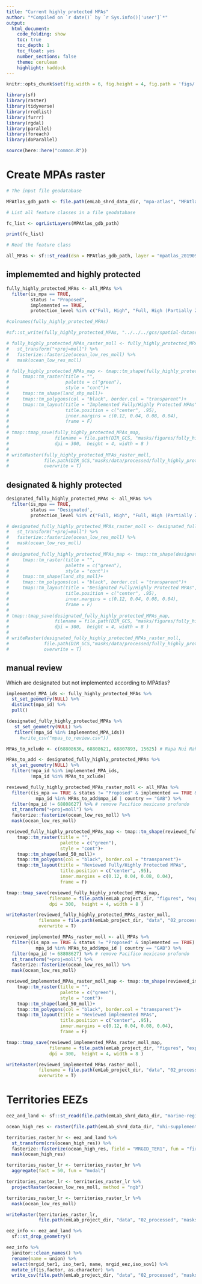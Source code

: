 ```yaml
---
title: "Current highly protected MPAs"
author: "*Compiled on `r date()` by `r Sys.info()['user']`*"
output: 
  html_document:
    code_folding: show
    toc: true
    toc_depth: 1
    toc_float: yes
    number_sections: false
    theme: cerulean
    highlight: haddock
---
```


```r
knitr::opts_chunk$set(fig.width = 6, fig.height = 4, fig.path = 'figs/',message = FALSE, warning = FALSE)

library(sf)
library(raster)
library(tidyverse)
library(rredlist)
library(furrr)
library(rgdal)
library(parallel)
library(foreach)
library(doParallel)

source(here::here("common.R"))
```

# Create MPAs raster

```r
# The input file geodatabase

MPAtlas_gdb_path <- file.path(emLab_shrd_data_dir, "mpa-atlas", "MPAtlas_20190910.gdb/")

# List all feature classes in a file geodatabase

fc_list <- ogrListLayers(MPAtlas_gdb_path)

print(fc_list)

# Read the feature class

all_MPAs <- sf::st_read(dsn = MPAtlas_gdb_path, layer = "mpatlas_20190910_poly")
```

## implememted and highly protected

```r
fully_highly_protected_MPAs <- all_MPAs %>% 
  filter(is_mpa == TRUE,  
         status != "Proposed", 
         implemented == TRUE,
         protection_level %in% c("Full, High", "Full, High (Partially Zoned)"))

#colnames(fully_highly_protected_MPAs)

#sf::st_write(fully_highly_protected_MPAs, "../../../gcs/spatial-datasets/MPAtlas_20190910/fully_and_highly_protected_implemented_MPAs.shp", delete_layer=TRUE)

# fully_highly_protected_MPAs_raster_moll <- fully_highly_protected_MPAs %>% 
#   st_transform("+proj=moll") %>% 
#   fasterize::fasterize(ocean_low_res_moll) %>% 
#   mask(ocean_low_res_moll)

# fully_highly_protected_MPAs_map <- tmap::tm_shape(fully_highly_protected_MPAs_raster_moll)+
#     tmap::tm_raster(title = "",
#                     palette = c("green"),
#                     style = "cont")+
#     tmap::tm_shape(land_shp_moll)+
#     tmap::tm_polygons(col = "black", border.col = "transparent")+
#     tmap::tm_layout(title = "Implemented Fully/Highly Protected MPAs",
#                     title.position = c("center", .95),
#                     inner.margins = c(0.12, 0.04, 0.08, 0.04), 
#                     frame = F)
# 
# tmap::tmap_save(fully_highly_protected_MPAs_map,
#                 filename = file.path(DIR_GCS, "masks/figures/fully_highly_protected_implemented_MPAs.png"),
#                 dpi = 300,  height = 4, width = 8 )
# 
# writeRaster(fully_highly_protected_MPAs_raster_moll, 
#             file.path(DIR_GCS,"masks/data/processed/fully_highly_protected_implemented_MPAs.tif"),
#             overwrite = T)
```

## designated & highly protected

```r
designated_fully_highly_protected_MPAs <- all_MPAs %>% 
  filter(is_mpa == TRUE,  
         status == 'Designated',  
         protection_level %in% c("Full, High", "Full, High (Partially Zoned)"))

# designated_fully_highly_protected_MPAs_raster_moll <- designated_fully_highly_protected_MPAs %>% 
#   st_transform("+proj=moll") %>% 
#   fasterize::fasterize(ocean_low_res_moll) %>% 
#   mask(ocean_low_res_moll)
# 
# designated_fully_highly_protected_MPAs_map <- tmap::tm_shape(designated_fully_highly_protected_MPAs_raster_moll)+
#     tmap::tm_raster(title = "",
#                     palette = c("green"),
#                     style = "cont")+
#     tmap::tm_shape(land_shp_moll)+
#     tmap::tm_polygons(col = "black", border.col = "transparent")+
#     tmap::tm_layout(title = "Designated Fully/Highly Protected MPAs",
#                     title.position = c("center", .95),
#                     inner.margins = c(0.12, 0.04, 0.08, 0.04), 
#                     frame = F)
# 
# tmap::tmap_save(designated_fully_highly_protected_MPAs_map,
#                 filename = file.path(DIR_GCS, "masks/figures/fully_highly_protected_designated_MPAs.png"),
#                 dpi = 300,  height = 4, width = 8 )
# 
# writeRaster(designated_fully_highly_protected_MPAs_raster_moll, 
#             file.path(DIR_GCS,"masks/data/processed/fully_highly_protected_designated_MPAs.tif"), 
#             overwrite = T)
```

## manual review

Which are designated but not implemented according to MPAtlas?

```r
implemented_MPA_ids <- fully_highly_protected_MPAs %>% 
  st_set_geometry(NULL) %>% 
  distinct(mpa_id) %>% 
  pull()

(designated_fully_highly_protected_MPAs %>% 
   st_set_geometry(NULL) %>% 
   filter(!mpa_id %in% implemented_MPA_ids))
     #write_csv("mpas_to_review.csv"))
```

```r
MPAs_to_xclude <- c(68808636, 68808621, 68807893, 15625) # Rapa Nui Rahui	, Islas del Pacífico de la Península de Baja California Core Zone, Ascension, Natural Park of the Coral Sea	, 

MPAs_to_add <- designated_fully_highly_protected_MPAs %>% 
  st_set_geometry(NULL) %>% 
  filter(!mpa_id %in% implemented_MPA_ids,
         !mpa_id %in% MPAs_to_xclude)
```

```r
reviewed_fully_highly_protected_MPAs_raster_moll <- all_MPAs %>% 
  filter((is_mpa == TRUE & status != "Proposed" & implemented == TRUE & protection_level %in% c("Full, High", "Full, High (Partially Zoned)")) | 
           mpa_id %in% MPAs_to_add$mpa_id | country == "GAB") %>% 
  filter(mpa_id != 68808627) %>% # remove Pacifico mexicano profundo
  st_transform("+proj=moll") %>% 
  fasterize::fasterize(ocean_low_res_moll) %>% 
  mask(ocean_low_res_moll)

reviewed_fully_highly_protected_MPAs_map <- tmap::tm_shape(reviewed_fully_highly_protected_MPAs_raster_moll)+
    tmap::tm_raster(title = "",
                    palette = c("green"),
                    style = "cont")+
    tmap::tm_shape(land_50_moll)+
    tmap::tm_polygons(col = "black", border.col = "transparent")+
    tmap::tm_layout(title = "Reviewed Fully/Highly Protected MPAs",
                    title.position = c("center", .95),
                    inner.margins = c(0.12, 0.04, 0.08, 0.04), 
                    frame = F)

tmap::tmap_save(reviewed_fully_highly_protected_MPAs_map,
                filename = file.path(emLab_project_dir, "figures", "exploratory", "fully_highly_protected_reviewed_MPAs.png"),
                dpi = 300,  height = 4, width = 8 )

writeRaster(reviewed_fully_highly_protected_MPAs_raster_moll, 
            filename = file.path(emLab_project_dir, "data", "02_processed", "masks", "fully_highly_protected_reviewed_MPAs.tif"),
            overwrite = T)
```

```r
reviewed_implemented_MPAs_raster_moll <- all_MPAs %>% 
  filter((is_mpa == TRUE & status != "Proposed" & implemented == TRUE) | 
           mpa_id %in% MPAs_to_add$mpa_id | country == "GAB") %>% 
  filter(mpa_id != 68808627) %>% # remove Pacifico mexicano profundo
  st_transform("+proj=moll") %>% 
  fasterize::fasterize(ocean_low_res_moll) %>% 
  mask(ocean_low_res_moll)

reviewed_implemented_MPAs_raster_moll_map <- tmap::tm_shape(reviewed_implemented_MPAs_raster_moll)+
    tmap::tm_raster(title = "",
                    palette = c("green"),
                    style = "cont")+
    tmap::tm_shape(land_50_moll)+
    tmap::tm_polygons(col = "black", border.col = "transparent")+
    tmap::tm_layout(title = "Reviewed implemented MPAs",
                    title.position = c("center", .95),
                    inner.margins = c(0.12, 0.04, 0.08, 0.04), 
                    frame = F)

tmap::tmap_save(reviewed_implemented_MPAs_raster_moll_map,
                filename = file.path(emLab_project_dir, "figures", "exploratory", "implemented_reviewed_MPAs_all_protection_levels.png"),
                dpi = 300,  height = 4, width = 8 )

writeRaster(reviewed_implemented_MPAs_raster_moll, 
            filename = file.path(emLab_project_dir, "data", "02_processed", "masks", "reviewed_implemented_MPAs_all_protection_levels.tif"),
            overwrite = T)
```

# Territories EEZs

```r
eez_and_land <- sf::st_read(file.path(emLab_shrd_data_dir, "marine-regions-EEZ-land-union-v3-202003", "EEZ_Land_v3_202030.shp"))

ocean_high_res <- raster(file.path(emLab_shrd_data_dir, "ohi-supplement", "ocean.tif"))

territories_raster_hr <- eez_and_land %>% 
  st_transform(crs(ocean_high_res)) %>% 
  fasterize::fasterize(ocean_high_res, field = "MRGID_TER1", fun = "first") %>% 
  mask(ocean_high_res)

territories_raster_lr <- territories_raster_hr %>% 
  aggregate(fact = 50, fun = "modal")

territories_raster_lr <- territories_raster_lr %>% 
  projectRaster(ocean_low_res_moll, method = "ngb") 

territories_raster_lr <- territories_raster_lr %>% 
  mask(ocean_low_res_moll)

writeRaster(territories_raster_lr, 
            file.path(emLab_project_dir, "data", "02_processed", "masks", "territories.tif"), overwrite = T)

eez_info <- eez_and_land %>% 
  sf::st_drop_geometry()

eez_info %>% 
  janitor::clean_names() %>% 
  rename(name = union) %>% 
  select(mrgid_ter1, iso_ter1, name, mrgid_eez,iso_sov1) %>% 
  mutate_if(is.factor, as.character) %>% 
  write_csv(file.path(emLab_project_dir, "data", "02_processed", "masks", "territories_lookup.csv"))
```
